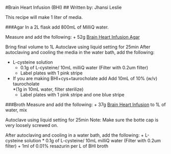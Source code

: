 #Brain Heart Infusion (BHI)
## Written by: Jhansi Leslie 

This recipe  will make 1 liter of media. 

###Agar 
In a 2L flask add 800mL of MilliQ water.  

Measure and add the following:
+ 52g [Brain Heart Infusion Agar](http://www.bd.com/ds/productCenter/241830.asp)

Bring final volume to 1L
Autoclave using liquid setting for 25min
After autoclaving and cooling the media in the water bath, add the following: 

+ L-cysteine solution
	* 0.1g of L-cysteine/ 10mL milliQ water (Filter with 0.2um filter)
	* Label plates with 1 pink stripe
+ If you are making BHI+cys+taurocholate add Add 10mL of 10% (w/v) taurocholate  
	*(1g in 10mL water, filter sterilize) 
	* Label plates with 1 pink stripe and one blue stripe 

###Broth
Measure and add the following:
+  37g  [Brain Heart Infusion](http://www.bd.com/ds/productCenter/237500.asp) to 1L of water, mix 

Autoclave using liquid setting for 25min
Note: Make sure the botte cap is very loosely screwed on.


After autoclaving and cooling in a water bath, add the following:
+ L-cysteine solution
	* 0.1g of L-cysteine/ 10mL milliQ water (Filter with 0.2um filter)
+ 1ml of 0.01% resazurin per L of BHI broth 